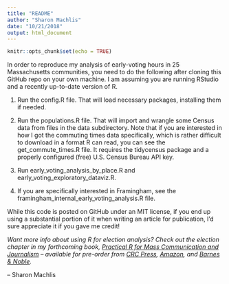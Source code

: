 ```yaml
---
title: "README"
author: "Sharon Machlis"
date: "10/21/2018"
output: html_document
---
```


```r
knitr::opts_chunk$set(echo = TRUE)
```

In order to reproduce my analysis of early-voting hours in 25 Massachusetts communities, you need to do the following after cloning this GitHub repo on your own machine. I am assuming you are running RStudio and a recently up-to-date version of R.

1. Run the config.R file. That will load necessary packages, installing them if needed.

2. Run the populations.R file. That will import and wrangle some Census data from files in the data subdirectory. Note that if you are interested in how I got the commuting times data specifically, which is rather difficult to download in a format R can read, you can see the get_commute_times.R file. It requires the tidycensus package and a properly configured (free) U.S. Census Bureau API key.

3. Run early_voting_analysis_by_place.R and early_voting_exploratory_dataviz.R.

4. If you are specifically interested in Framingham, see the framingham_internal_early_voting_analysis.R file.

While this code is posted on GitHub under an MIT license, if you end up using a substantial portion of it when writing an article for publication, I'd sure appreciate it if you gave me credit!

_Want more info about using R for election analysis? Check out the election chapter in my forthcoming book, [Practical R for Mass Communication and Journalism](https://www.crcpress.com/Practical-R-for-Mass-Communication-and-Journalism/Machlis/p/book/9781138726918) -- available for pre-order from [CRC Press](https://www.crcpress.com/Practical-R-for-Mass-Communication-and-Journalism/Machlis/p/book/9781138726918), [Amazon](https://www.amazon.com/Practical-Mass-Communication-Journalism-Chapman/dp/1138726915/), and [Barnes & Noble](https://www.barnesandnoble.com/w/practical-r-for-mass-communication-and-journalism-sharon-machlis/1129214032?ean=9781138726918)._

-- Sharon Machlis